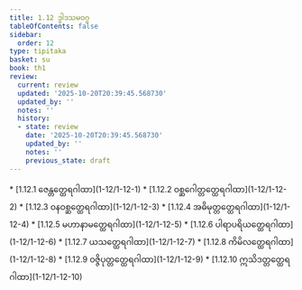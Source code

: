 ```yaml
---
title: 1.12 ဒွါဒသမဝဂ္ဂ
tableOfContents: false
sidebar:
  order: 12
type: tipitaka
basket: su
book: th1
review:
  current: review
  updated: '2025-10-20T20:39:45.568730'
  updated_by: ''
  notes: ''
  history:
  - state: review
    date: '2025-10-20T20:39:45.568730'
    updated_by: ''
    notes: ''
    previous_state: draft
---
```



<DynamicBreadcrumb />


<ReviewStatus review={frontmatter.review} showDetails={true} />

<HypothesisAnnotation frontmatter={frontmatter} />



<TableOfContents book="th1" section="1.12">
* [1.12.1 ဇေန္တတ္ထေရဂါထာ](1-12/1-12-1)
* [1.12.2 ဝစ္ဆဂေါတ္တတ္ထေရဂါထာ](1-12/1-12-2)
* [1.12.3 ဝနဝစ္ဆတ္ထေရဂါထာ](1-12/1-12-3)
* [1.12.4 အဓိမုတ္တတ္ထေရဂါထာ](1-12/1-12-4)
* [1.12.5 မဟာနာမတ္ထေရဂါထာ](1-12/1-12-5)
* [1.12.6 ပါရာပရိယတ္ထေရဂါထာ](1-12/1-12-6)
* [1.12.7 ယသတ္ထေရဂါထာ](1-12/1-12-7)
* [1.12.8 ကိမိလတ္ထေရဂါထာ](1-12/1-12-8)
* [1.12.9 ဝဇ္ဇိပုတ္တတ္ထေရဂါထာ](1-12/1-12-9)
* [1.12.10 ဣသိဒတ္တတ္ထေရဂါထာ](1-12/1-12-10)
</TableOfContents>